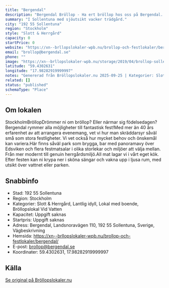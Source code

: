 ```yaml
---
title: "Bergendal"
description: "Bergendal Bröllop - Ha ert bröllop hos oss på Bergendal. Se vår fina Bröllopslokal. Skicka gärna en förfrågan så hjälper vi Er!"
summary: "I Sollentuna med sjöutsikt vacker trädgård."
city: "192 55 Sollentuna"
region: "Stockholm"
style: "Slott & Herrgård"
capacity: 0
startPrice: 0
website: "https://xn--brllopslokaler-wpb.nu/brollop-och-festlokaler/bergendal/"
email: "brollop@bergendal.se"
phone: ""
image: "https://xn--brllopslokaler-wpb.nu/storage/2019/04/brollop-sollentuna-brollopslokal-bergendal-visningsbild.webp"
latitude: "59.4302631"
longitude: "17.98282919999997"
notes: "Genererad från Bröllopslokaler.nu 2025-09-25 | Kategorier: Slott & Herrgård, Lantlig idyll, Lokal med boende, Bröllopslokal Vid Vatten"
related: []
status: "published"
schemaType: "Place"
---
```


## Om lokalen

StockholmBröllopDrömmer ni om bröllop? Eller närmar sig födelsedagen? Bergendal rymmer alla möjligheter till fantastisk fest!Med mer än 40 års erfarenhet av att arrangera evenemang, vet vi hur man skräddarsyr såväl små som stora festligheter. Vi vet också hur mycket behov och önskemål kan variera.Här finns såväl park som brygga, bar med panoramavy över Edsviken och flera festmatsalar i olika storlekar och miljöer att välja mellan. Från mer modernt till genuin herrgårdsmiljö.All mat lagar vi i vårt eget kök. Efter festen kan ni krypa ner i sköna sängar och vakna upp i ljusa rum, med utsikt över vattnet eller parken.

## Snabbinfo

- Stad: 192 55 Sollentuna
- Region: Stockholm
- Kategorier: Slott & Herrgård, Lantlig idyll, Lokal med boende, Bröllopslokal Vid Vatten
- Kapacitet: Uppgift saknas
- Startpris: Uppgift saknas
- Adress: Bergendal, Landsnoravägen 110, 192 55 Sollentuna, Sverige, Vägbeskrivning
- Hemsida: https://xn--brllopslokaler-wpb.nu/brollop-och-festlokaler/bergendal/
- E-post: brollop@bergendal.se
- Koordinater: 59.4302631, 17.98282919999997

## Källa

[Se original på Bröllopslokaler.nu](https://xn--brllopslokaler-wpb.nu/brollop-och-festlokaler/bergendal/)

